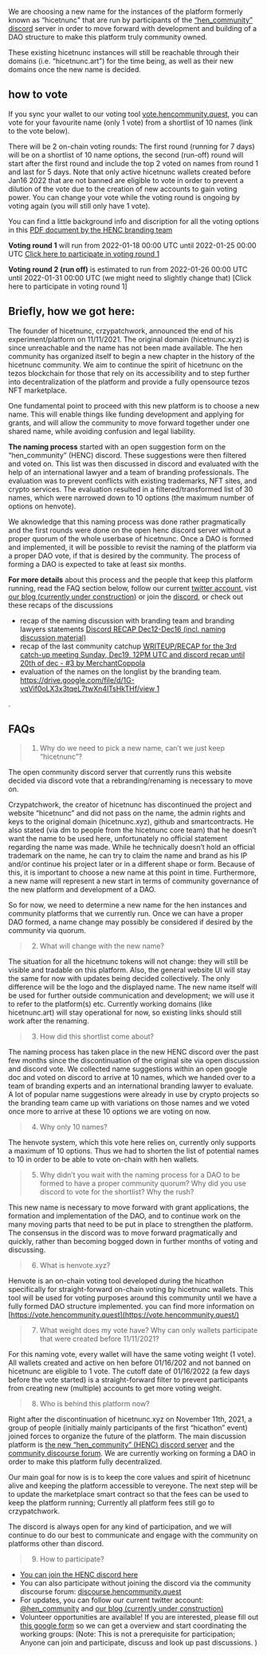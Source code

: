 We are choosing a new name for the instances of the platform formerly known as “hicetnunc" that are run by participants of the [“hen_community” discord](https://discord.gg/mzmesqw4) server in order to move forward with development and building of a DAO structure to make this platform truly community owned.

These existing hicetnunc instances will still be reachable through their domains (i.e. “hicetnunc.art”) for the time being, as well as their new domains once the new name is decided.

## how to vote

If you sync your wallet to our voting tool [vote.hencommunity.quest](https://vote.hencommunity.quest/), you can vote for your favourite name (only 1 vote) from a shortlist of 10 names (link to the vote below).

There will be 2 on-chain voting rounds: The first round (running for 7 days) will be on a shortlist of 10 name options, the second (run-off) round will start after the first round and include the top 2 voted on names from round 1 and last for 5 days.
Note that only active hicetnunc wallets created before Jan16 2022 that are not banned are eligible to vote in order to prevent a dilution of the vote due to the creation of new accounts to gain voting power. 
You can change your vote while the voting round is ongoing by voting again (you will still only have 1 vote).

You can find a little background info and discription for all the voting options in this [PDF document by the HENC branding team](https://drive.google.com/file/d/1op6K1FfwlCadErYg4ZMPEdU0zUruHVyA/view?usp=sharing)


**Voting round 1** 
will run from 2022-01-18 00:00 UTC until 2022-01-25 00:00 UTC
[Click here to participate in voting round 1](https://vote.hencommunity.quest/)

**Voting round 2 (run off)** 
is estimated to run from 2022-01-26 00:00 UTC until 2022-01-31 00:00 UTC (we might need to slightly change that)
[Click here to participate in voting round 1]



## Briefly, how we got here:

The founder of hicetnunc, crzypatchwork, announced the end of his experiment/platform on 11/11/2021. The original domain (hicetnunc.xyz) is since unreachable and the name has not been made available. The hen community has organized itself to begin a new chapter in the history of the hicetnunc community. We aim to continue the spirit of hicetnunc on the tezos blockchain for those that rely on its accessibility and to step further into decentralization of the platform and provide a fully opensource tezos NFT marketplace.

One fundamental point to proceed with this new platform is to choose a new name. This will enable things like funding development and applying for grants, and will allow the community to move forward together under one shared name, while avoiding confusion and legal liability.

**The naming process** started with an open suggestion form on the “hen_community” (HENC) discord. These suggestions were then filtered and voted on. This list was then discussed in discord and evaluated with the help of an international lawyer and a team of branding professionals. The evaluation was to prevent conflicts with existing trademarks, NFT sites, and crypto services. The evaluation resulted in a filtered/transformed list of 30 names, which were narrowed down to 10 options (the maximum number of options on henvote).

We aknowledge that this naming process was done rather pragmatically and the first rounds were done on the open henc discord server without a proper quorum of the whole userbase of hicetnunc. Once a DAO is formed and implemented, it will be possible to revisit the naming of the platform via a proper DAO vote, if that is desired by the community. The process of forming a DAO is expected to take at least six months.

**For more details** about this process and the people that keep this platform running, read the FAQ section below,  follow our current [twitter account](https://twitter.com/hen_community), vist [our blog (currently under construction)](https://hencommunity.quest/) or join the [discord](https://discord.gg/cXGymBsE), or check out these recaps of the discussions

* recap of the naming discussion with branding team and branding lawyers statements [Discord RECAP Dec12-Dec16 (incl. naming discussion material)](https://community.hicetnunc.xyz/t/discord-recap-dec12-dec16-incl-naming-discussion-material/439)
* recap of the last community catchup [WRITEUP/RECAP for the 3rd catch-up meeting Sunday, Dec19, 12PM UTC and discord recap until 20th of dec - #3 by MerchantCoppola](https://community.hicetnunc.xyz/t/writeup-recap-for-the-3rd-catch-up-meeting-sunday-dec19-12pm-utc-and-discord-recap-until-20th-of-dec/448/3)
* evaluation of the names on the longlist by the branding team. [https://drive.google.com/file/d/1G-vqVif0oLX3x3tqeL7twXn4lTsHkTHf/view 1](https://drive.google.com/file/d/1G-vqVif0oLX3x3tqeL7twXn4lTsHkTHf/view)

.

## FAQs

> 1. Why do we need to pick a new name, can’t we just keep “hicetnunc”?

The open community discord server that currently runs this website decided via discord vote that a rebranding/renaming is necessary to move on.

Crzypatchwork, the creator of hicetnunc has discontinued the project and website “hicetnunc” and did not pass on the name, the admin rights and keys to the original domain (hicetnunc.xyz), github and smartcontracts. He also stated (via dm to people from the hicetnunc core team) that he doesn’t want the name to be used here, unfortunately no official statement regarding the name was made. While he technically doesn’t hold an official trademark on the name, he can try to claim the name and brand as his IP and/or continue his project later or in a different shape or form. Because of this, it is important to choose a new name at this point in time. Furthermore, a new name will represent a new start in terms of community governance of the new platform and development of a DAO.

So for now, we need to determine a new name for the hen instances and community platforms that we currently run. Once we can have a proper DAO formed, a name change may possibly be considered if desired by the community via quorum.

> 2. What will change with the new name?

The situation for all the hicetnunc tokens will not change: they will still be visible and tradable on this platform. Also, the general website UI will stay the same for now with updates being decided collectively. The only difference will be the logo and the displayed name. The new name itself will be used for further outside communication and development; we will use it to refer to the platform(s) etc. Currently working domains (like hicetnunc.art) will stay operational for now, so existing links should still work after the renaming.

> 3. How did this shortlist come about?

The naming process has taken place in the new HENC discord over the past few months since the discontinuation of the original site via open discussion and discord vote. We collected name suggestions within an open google doc and voted on discord to arrive at 10 names, which we handed over to a team of branding experts and an international branding lawyer to evaluate. A lot of popular name suggestions were already in use by crypto projects so the branding team came up with variations on those names and we voted once more to arrive at these 10 options we are voting on now.

> 4. Why only 10 names?

The henvote system, which this vote here relies on, currently only supports a maximum of 10 options. Thus we had to shorten the list of potential names to 10 in order to be able to vote on-chain with hen wallets.

> 5. Why didn’t you wait with the naming process for a DAO to be formed to have a proper community quorum? Why did you use discord to vote for the shortlist? Why the rush?

This new name is necessary to move forward with grant applications, the formation and implementation of the DAO, and to continue work on the many moving parts that need to be put in place to strengthen the platform. The consensus in the discord was to move forward pragmatically and quickly, rather than becoming bogged down in further months of voting and discussing.

> 6. What is henvote.xyz?

Henvote is an on-chain voting tool developed during the hicathon specifically for straight-forward on-chain voting by hicetnunc wallets. This tool will be used for voting purposes around this community until we have a fully formed DAO structure implemented. you can find more information on [https://vote.hencommunity.quest](https://vote.hencommunity.quest/)

> 7. What weight does my vote have? Why can only wallets participate that were created before 11/11/2021?

For this naming vote, every wallet will have the same voting weight (1 vote). All wallets created and active on hen before 01/16/202 and not banned on hicetnunc are eligible to 1 vote. The cutoff date of 01/16/2022 (a few days before the vote started) is a straight-forward filter to prevent participants from creating new (multiple) accounts to get more voting weight.

> 8. Who is behind this platform now?

Right after the discontinuation of hicetnunc.xyz on November 11th, 2021, a group of people (initially mainly participants of the first “hicathon” event) joined forces to organize the future of the platform. The main discussion platform is [the new “hen_community” (HENC) discord server](https://discord.gg/cXGymBsE) and the [community discourse forum](https://discourse.hencommunity.quest/). We are currently working on forming a DAO in order to make this platform fully decentralized.

Our main goal for now is is to keep the core values and spirit of hicetnunc alive and keeping the platform accessible to vereyone. The next step will be to update the marketplace smart contract so that the fees can be used to keep the platform running; Currently all platform fees still go to crzypatchwork.

The discord is always open for any kind of participation, and we will continue to do our best to communicate and engage with the community on platforms other than discord.

> 9. How to participate?

* [You can join the HENC discord here](https://discord.gg/mzmesqw4)
* You can also participate without joining the discord via the community discourse forum: [discourse.hencommunity.quest](https://discourse.hencommunity.quest/)
* For updates, you can follow our current twitter account: [@hen_community](https://twitter.com/hen_community) and [our blog (currently under construction)](https://hencommunity.quest/)
* Volunteer opportunities are available! If you are interested, please fill out [this google form](https://forms.gle/75QHgUC5EZTReceK7) so we can get a overview and start coordinating the working groups: (Note: This is not a prerequisite for participation; Anyone can join and participate, discuss and look up past discussions. )
